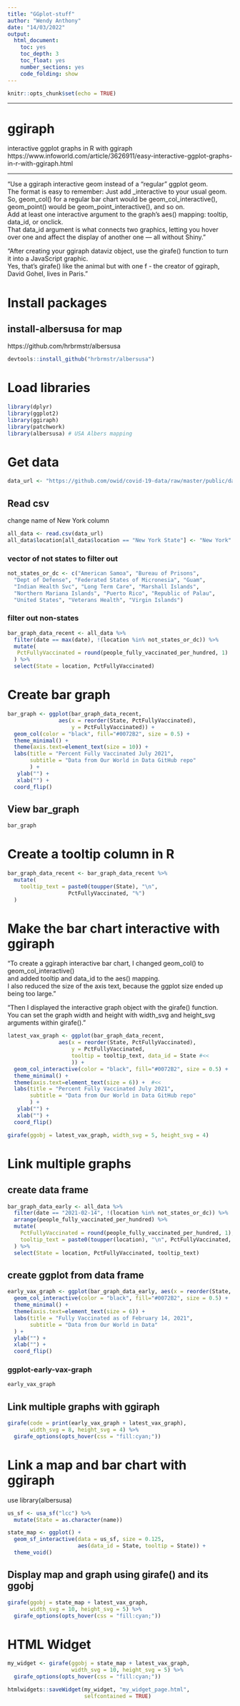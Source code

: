 ```yaml
---
title: "GGplot-stuff"
author: "Wendy Anthony"
date: "14/03/2022"
output:
  html_document:
    toc: yes
    toc_depth: 3
    toc_float: yes
    number_sections: yes
    code_folding: show
---
```


```r
knitr::opts_chunk$set(echo = TRUE)
```

---

# ggiraph
interactive ggplot graphs in R with ggiraph  
https://www.infoworld.com/article/3626911/easy-interactive-ggplot-graphs-in-r-with-ggiraph.html

---

"Use a ggiraph interactive geom instead of a “regular” ggplot geom.  
The format is easy to remember: Just add _interactive to your usual geom.  
So, geom_col() for a regular bar chart would be geom_col_interactive(), geom_point() would be geom_point_interactive(), and so on.  
Add at least one interactive argument to the graph’s aes() mapping: tooltip, data_id, or onclick.  
That data_id argument is what connects two graphics, letting you hover over one and affect the display of another one — all without Shiny."  
  
"After creating your ggiraph dataviz object, use the girafe() function to turn it into a JavaScript graphic.  
Yes, that’s girafe() like the animal but with one f - the creator of ggiraph, David Gohel, lives in Paris."

# Install packages
## install-albersusa for map
https://github.com/hrbrmstr/albersusa

```r
devtools::install_github("hrbrmstr/albersusa")
```

# Load libraries
```r
library(dplyr)
library(ggplot2)
library(ggiraph)
library(patchwork)
library(albersusa) # USA Albers mapping
```

# Get data

```r
data_url <- "https://github.com/owid/covid-19-data/raw/master/public/data/vaccinations/us_state_vaccinations.csv"
```

## Read csv
change name of New York column

```r
all_data <- read.csv(data_url)
all_data$location[all_data$location == "New York State"] <- "New York"
```

### vector of not states to filter out

```r
not_states_or_dc <- c("American Samoa", "Bureau of Prisons", 
  "Dept of Defense", "Federated States of Micronesia", "Guam", 
  "Indian Health Svc", "Long Term Care", "Marshall Islands", 
  "Northern Mariana Islands", "Puerto Rico", "Republic of Palau", 
  "United States", "Veterans Health", "Virgin Islands")
```

### filter out non-states
```r
bar_graph_data_recent <- all_data %>%  
  filter(date == max(date), !(location %in% not_states_or_dc)) %>%  
  mutate(
   PctFullyVaccinated = round(people_fully_vaccinated_per_hundred, 1)  
  ) %>%  
  select(State = location, PctFullyVaccinated)
```

# Create bar graph

```r
bar_graph <- ggplot(bar_graph_data_recent, 
                aes(x = reorder(State, PctFullyVaccinated), 
                    y = PctFullyVaccinated)) +
  geom_col(color = "black", fill="#0072B2", size = 0.5) +
  theme_minimal() +
  theme(axis.text=element_text(size = 10)) +
  labs(title = "Percent Fully Vaccinated July 2021",
       subtitle = "Data from Our World in Data GitHub repo"
       ) +
   ylab("") +
   xlab("") +
  coord_flip()
```

## View bar_graph

```r
bar_graph
```

# Create a tooltip column in R

```r
bar_graph_data_recent <- bar_graph_data_recent %>%
  mutate(
    tooltip_text = paste0(toupper(State), "\n", 
                   PctFullyVaccinated, "%")
  )
```

# Make the bar chart interactive with ggiraph
"To create a ggiraph interactive bar chart, I changed geom_col() to geom_col_interactive()  
and added tooltip and data_id to the aes() mapping.  
I also reduced the size of the axis text, because the ggplot size ended up being too large."  
  
"Then I displayed the interactive graph object with the girafe() function.  
You can set the graph width and height with width_svg and height_svg arguments within girafe(). "

```r
latest_vax_graph <- ggplot(bar_graph_data_recent, 
                aes(x = reorder(State, PctFullyVaccinated), 
                    y = PctFullyVaccinated,
                    tooltip = tooltip_text, data_id = State #<<
                    )) +
  geom_col_interactive(color = "black", fill="#0072B2", size = 0.5) +  #<<
  theme_minimal() +
  theme(axis.text=element_text(size = 6)) +  #<<
  labs(title = "Percent Fully Vaccinated July 2021",
       subtitle = "Data from Our World in Data GitHub repo"
       ) +
   ylab("") +
   xlab("") +
  coord_flip()

girafe(ggobj = latest_vax_graph, width_svg = 5, height_svg = 4)
```

# Link multiple graphs
## create data frame

```r
bar_graph_data_early <- all_data %>%
  filter(date == "2021-02-14", !(location %in% not_states_or_dc)) %>%
  arrange(people_fully_vaccinated_per_hundred) %>%
  mutate(
    PctFullyVaccinated = round(people_fully_vaccinated_per_hundred, 1),
    tooltip_text = paste0(toupper(location), "\n", PctFullyVaccinated, "%")
  ) %>%
  select(State = location, PctFullyVaccinated, tooltip_text)
```

## create ggplot from data frame

```r
early_vax_graph <- ggplot(bar_graph_data_early, aes(x = reorder(State, PctFullyVaccinated), y = PctFullyVaccinated, tooltip = tooltip_text, data_id = State)) +
  geom_col_interactive(color = "black", fill="#0072B2", size = 0.5) +
  theme_minimal() +
  theme(axis.text=element_text(size = 6)) +
  labs(title = "Fully Vaccinated as of February 14, 2021",
       subtitle = "Data from Our World in Data"
  ) +
  ylab("") +
  xlab("") +
  coord_flip()
```

### ggplot-early-vax-graph

```r
early_vax_graph
```


## Link multiple graphs with ggiraph

```r
girafe(code = print(early_vax_graph + latest_vax_graph), 
       width_svg = 8, height_svg = 4) %>% 
  girafe_options(opts_hover(css = "fill:cyan;"))
```


# Link a map and bar chart with ggiraph
use library(albersusa)
```r
us_sf <- usa_sf("lcc") %>%
  mutate(State = as.character(name))

state_map <- ggplot() +
  geom_sf_interactive(data = us_sf, size = 0.125, 
                      aes(data_id = State, tooltip = State)) +
  theme_void()
```

## Display map and graph using girafe() and its ggobj

```r
girafe(ggobj = state_map + latest_vax_graph, 
       width_svg = 10, height_svg = 5) %>%
  girafe_options(opts_hover(css = "fill:cyan;"))
```



# HTML Widget

```r
my_widget <- girafe(ggobj = state_map + latest_vax_graph, 
                    width_svg = 10, height_svg = 5) %>%
  girafe_options(opts_hover(css = "fill:cyan;"))

htmlwidgets::saveWidget(my_widget, "my_widget_page.html", 
                        selfcontained = TRUE)
```

